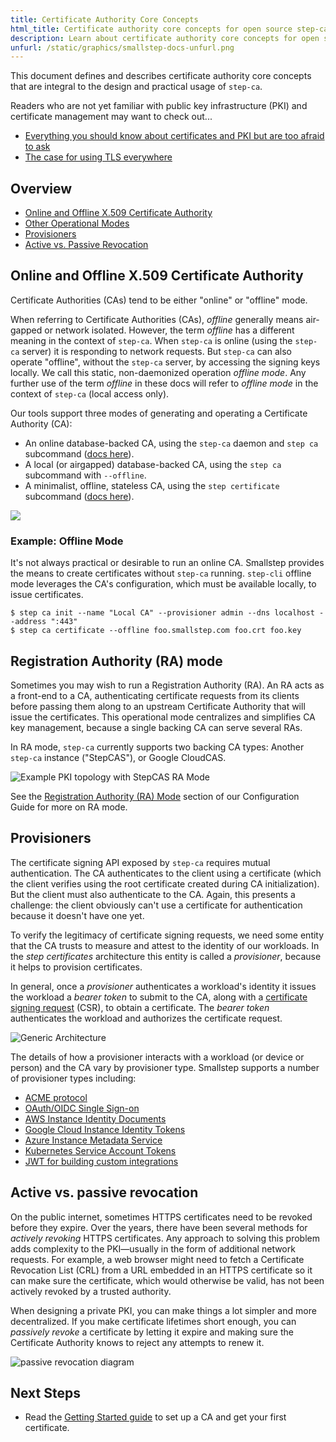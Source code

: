 ```yaml
---
title: Certificate Authority Core Concepts
html_title: Certificate authority core concepts for open source step-ca
description: Learn about certificate authority core concepts for open source step-ca
unfurl: /static/graphics/smallstep-docs-unfurl.png
---
```



This document defines and describes certificate authority core concepts that are integral to the design
and practical usage of `step-ca`.

Readers who are not yet familiar with public key infrastructure (PKI) and 
certificate management may want to check out...

- [Everything you should know about certificates and PKI but are too afraid to ask](https://smallstep.com/blog/everything-pki/)
- [The case for using TLS everywhere](https://smallstep.com/blog/use-tls/)

## Overview

- [Online and Offline X.509 Certificate Authority](#online-and-offline-x509-certificate-authority)
- [Other Operational Modes](#other-operational-modes)
- [Provisioners](#provisioners)
- [Active vs. Passive Revocation](#active-vs-passive-revocation)

## Online and Offline X.509 Certificate Authority

Certificate Authorities (CAs) tend to be either "online" or "offline" mode.


When referring to Certificate Authorities (CAs), _offline_ generally means
air-gapped or network isolated. However, the term _offline_ has a different
meaning in the context of `step-ca`. When `step-ca` is online (using the
`step-ca` server) it is responding to network requests. But `step-ca` can
also operate "offline", without the `step-ca` server, by accessing the signing
keys locally. We call this static, non-daemonized operation _offline mode_. Any
further use of the term _offline_ in these docs will refer to _offline mode_ in
the context of `step-ca` (local access only).

Our tools support three modes of generating and operating a Certificate Authority (CA):
* An online database-backed CA, using the `step-ca` daemon and `step ca` subcommand ([docs here][stateful-ca]).
* A local (or airgapped) database-backed CA, using the `step ca` subcommand with `--offline`.
* A minimalist, offline, stateless CA, using the `step certificate` subcommand
  ([docs here][stateless-ca]).

![](../../../static/images/cas-three-ways.png)

[stateless-ca]: /docs/step-cli/basic-crypto-operations#run-an-offline-x509-certificate-authority
[stateful-ca]: /docs/step-ca/getting-started

### Example: Offline Mode

It's not always practical or desirable to run an online CA.
Smallstep provides the means to create certificates without `step-ca` running.
`step-cli` offline mode leverages the CA's configuration, which must be available locally, to issue certificates.

```shell-session nocopy
$ step ca init --name "Local CA" --provisioner admin --dns localhost --address ":443"
$ step ca certificate --offline foo.smallstep.com foo.crt foo.key
```

## Registration Authority (RA) mode

Sometimes you may wish to run a Registration Authority (RA).
An RA acts as a front-end to a CA, authenticating certificate requests from its clients before passing them along to an upstream Certificate Authority that will issue the certificates.
This operational mode centralizes and simplifies CA key management, because a single backing CA can serve several RAs.

In RA mode, `step-ca` currently supports two backing CA types: Another `step-ca` instance ("StepCAS"), or Google CloudCAS.

![Example PKI topology with StepCAS RA Mode](/static/graphics/stepcas-ra-mode.png)

See the [Registration Authority (RA) Mode](configuration#registration-authority-ra-mode) section of our Configuration Guide for more on RA mode.

## Provisioners

The certificate signing API exposed by `step-ca` requires mutual
authentication. The CA authenticates to the client using a certificate (which
the client verifies using the root certificate created during CA initialization). 
But the client must also authenticate to the CA. Again, this
presents a challenge: the client obviously can't use a certificate for
authentication because it doesn't have one yet.

To verify the legitimacy of certificate signing requests, we need some entity
that the CA trusts to measure and attest to the identity of our workloads. In
the _step certificates_ architecture this entity is called a _provisioner_,
because it helps to provision certificates.

In general, once a _provisioner_ authenticates a workload's identity it issues
the workload a _bearer token_ to submit to the CA, along with a [certificate
signing
request](https://smallstep.com/blog/everything-pki.html#certificate-signing-requests
'CSR') (CSR), to obtain a certificate. The _bearer token_ authenticates the
workload and authorizes the certificate request.

![Generic Architecture](https://i.imgur.com/zH4RYEj.png 'Generic Architecture')

The details of how a provisioner interacts with a workload (or device or
person) and the CA vary by provisioner type. Smallstep supports a number of
provisioner types including:

- [ACME protocol](/docs/step-ca/provisioners#acme)
- [OAuth/OIDC Single Sign-on](/docs/step-ca/provisioners#oauthoidc-single-sign-on)
- [AWS Instance Identity Documents](/docs/step-ca/provisioners#aws)
- [Google Cloud Instance Identity Tokens](/docs/step-ca/provisioners#gcp)
- [Azure Instance Metadata Service](/docs/step-ca/provisioners#azure) 
- [Kubernetes Service Account Tokens](/docs/step-ca/provisioners#k8ssa-kubernetes-service-account) 
- [JWT for building custom integrations](/docs/step-ca/provisioners#jwt)

## Active vs. passive revocation

On the public internet, sometimes HTTPS certificates need to be revoked before
they expire. Over the years, there have been several methods for _actively
revoking_ HTTPS certificates. Any approach to solving this problem adds
complexity to the PKI—usually in the form of additional network requests. For
example, a web browser might need to fetch a Certificate Revocation List (CRL)
from a URL embedded in an HTTPS certificate so it can make sure the
certificate, which would otherwise be valid, has not been actively revoked by
a trusted authority.

When designing a private PKI, you can make things a lot simpler and more
decentralized. If you make certificate lifetimes short enough, you can
_passively revoke_ a certificate by letting it expire and making sure the
Certificate Authority knows to reject any attempts to renew it.

![passive revocation diagram](../../../static/images/passive-revocation.png)

## Next Steps

- Read the [Getting Started guide](/docs/step-ca/getting-started) to set up a CA and get your first certificate.
